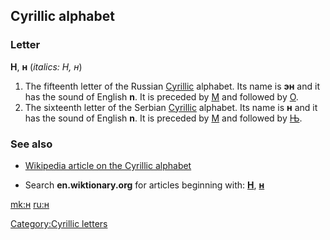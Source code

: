 {{see|Appendix:Variations of 'h'|Appendix:Variations of 'n'}}
==Cyrillic alphabet==

===Letter===
'''Н''', '''н''' (''italics: Н, н'')

# The fifteenth letter of the Russian [[Cyrillic]] alphabet. Its name is '''эн''' {{IPAchar|(ɛn)}} and it has the sound of English '''n'''. It is preceded by [[м|М]] and followed by [[о|О]].
# The sixteenth letter of the Serbian [[Cyrillic]] alphabet. Its name is '''н''' and it has the sound of English '''n'''. It is preceded by [[м|М]] and followed by [[њ|Њ]].

===See also===
*[[w:Cyrillic alphabet|Wikipedia article on the Cyrillic alphabet]]

*Search '''en.wiktionary.org''' for articles beginning with: '''[http://en.wiktionary.org/w/index.php?title=Special%3AAllpages&from=%D0%9D&namespace=0 Н]''', '''[http://en.wiktionary.org/w/index.php?title=Special%3AAllpages&from=%D0%BD&namespace=0 н]'''

[[Category:Cyrillic letters]]

[[mk:н]]
[[ru:н]]